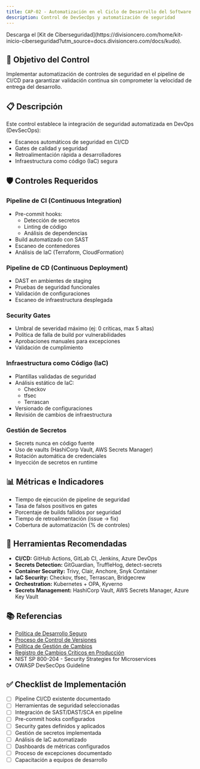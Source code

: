 ```yaml
---
title: CAP-02 - Automatización en el Ciclo de Desarrollo del Software
description: Control de DevSecOps y automatización de seguridad
---
```


<Callout title="Quieres aprender más?">
  Descarga el [Kit de Ciberseguridad](https://divisioncero.com/home/kit-inicio-ciberseguridad?utm_source=docs.divisioncero.com/docs/kudo).
</Callout>

## 🎯 Objetivo del Control

Implementar automatización de controles de seguridad en el pipeline de CI/CD para garantizar validación continua sin comprometer la velocidad de entrega del desarrollo.

## 📋 Descripción

Este control establece la integración de seguridad automatizada en DevOps (DevSecOps):
- Escaneos automáticos de seguridad en CI/CD
- Gates de calidad y seguridad
- Retroalimentación rápida a desarrolladores
- Infraestructura como código (IaC) segura

## 🛡️ Controles Requeridos

### Pipeline de CI (Continuous Integration)
- Pre-commit hooks:
  - Detección de secretos
  - Linting de código
  - Análisis de dependencias
- Build automatizado con SAST
- Escaneo de contenedores
- Análisis de IaC (Terraform, CloudFormation)

### Pipeline de CD (Continuous Deployment)
- DAST en ambientes de staging
- Pruebas de seguridad funcionales
- Validación de configuraciones
- Escaneo de infraestructura desplegada

### Security Gates
- Umbral de severidad máximo (ej: 0 críticas, max 5 altas)
- Política de falla de build por vulnerabilidades
- Aprobaciones manuales para excepciones
- Validación de cumplimiento

### Infraestructura como Código (IaC)
- Plantillas validadas de seguridad
- Análisis estático de IaC:
  - Checkov
  - tfsec
  - Terrascan
- Versionado de configuraciones
- Revisión de cambios de infraestructura

### Gestión de Secretos
- Secrets nunca en código fuente
- Uso de vaults (HashiCorp Vault, AWS Secrets Manager)
- Rotación automática de credenciales
- Inyección de secretos en runtime

## 📊 Métricas e Indicadores

- Tiempo de ejecución de pipeline de seguridad
- Tasa de falsos positivos en gates
- Porcentaje de builds fallidos por seguridad
- Tiempo de retroalimentación (issue → fix)
- Cobertura de automatización (% de controles)

## 🔗 Herramientas Recomendadas

- **CI/CD:** GitHub Actions, GitLab CI, Jenkins, Azure DevOps
- **Secrets Detection:** GitGuardian, TruffleHog, detect-secrets
- **Container Security:** Trivy, Clair, Anchore, Snyk Container
- **IaC Security:** Checkov, tfsec, Terrascan, Bridgecrew
- **Orchestration:** Kubernetes + OPA, Kyverno
- **Secrets Management:** HashiCorp Vault, AWS Secrets Manager, Azure Key Vault

## 📚 Referencias

- [Política de Desarrollo Seguro](/docs/kudo/politicas/politica-desarrollo-seguro)
- [Proceso de Control de Versiones](/docs/kudo/politicas/proceso-control-versiones)
- [Política de Gestión de Cambios](/docs/kudo/politicas/politica-gestion-cambios)
- [Registro de Cambios Críticos en Producción](/docs/kudo/politicas/registro-cambios-criticos-produccion)
- NIST SP 800-204 - Security Strategies for Microservices
- OWASP DevSecOps Guideline

## ✅ Checklist de Implementación

- [ ] Pipeline CI/CD existente documentado
- [ ] Herramientas de seguridad seleccionadas
- [ ] Integración de SAST/DAST/SCA en pipeline
- [ ] Pre-commit hooks configurados
- [ ] Security gates definidos y aplicados
- [ ] Gestión de secretos implementada
- [ ] Análisis de IaC automatizado
- [ ] Dashboards de métricas configurados
- [ ] Proceso de excepciones documentado
- [ ] Capacitación a equipos de desarrollo
